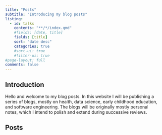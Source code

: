 ```yaml
---
title: "Posts"
subtitle: "Introducing my blog posts"
listing:
  - id: talks
    contents: "**/*/index.qmd"
    #fields: [date, title]
    fields: [title]
    sort: "date desc"
    categories: true
    #sort-ui: true
    #filter-ui: true  
#page-layout: full
comments: false
---
```


## Introduction

Hello and welcome to my blog posts. In this website I will be publishing a series of blogs, mostly on health, data science, early childhood education, and software engineering. The blogs will be originally mostly personal notes, which I intend to polish and extend during successive reviews. 

## Posts

